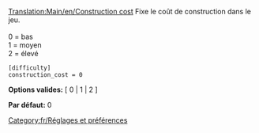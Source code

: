 [[Translation:Main/en/Construction cost]]
Fixe le coût de construction dans le jeu.<br><br>
0 = bas<br>
1 = moyen<br>
2 = élevé<br>

<pre>
[difficulty]
construction_cost = 0
</pre>

'''Options valides:''' [ 0 | 1 | 2 ]

'''Par défaut:''' 0


[[Category:fr/Réglages et préférences]]